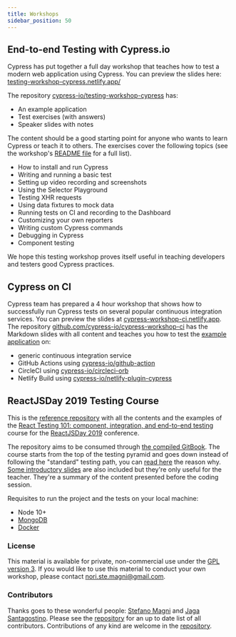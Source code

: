 ```yaml
---
title: Workshops
sidebar_position: 50
---
```


## End-to-end Testing with Cypress.io

<DocsImage
  src="/img/examples/end-to-end-testing-workshop.jpg"
  alt="End-to-end Testing Workshop"
/>

Cypress has put together a full day workshop that teaches how to test a modern
web application using Cypress. You can preview the slides here:
[testing-workshop-cypress.netlify.app/](https://testing-workshop-cypress.netlify.app/)

The repository
[cypress-io/testing-workshop-cypress](https://github.com/cypress-io/testing-workshop-cypress)
has:

- An example application
- Test exercises (with answers)
- Speaker slides with notes

The content should be a good starting point for anyone who wants to learn
Cypress or teach it to others. The exercises cover the following topics (see the
workshop's
[README file](https://github.com/cypress-io/testing-workshop-cypress#readme) for
a full list).

- How to install and run Cypress
- Writing and running a basic test
- Setting up video recording and screenshots
- Using the Selector Playground
- Testing XHR requests
- Using data fixtures to mock data
- Running tests on CI and recording to the Dashboard
- Customizing your own reporters
- Writing custom Cypress commands
- Debugging in Cypress
- Component testing

We hope this testing workshop proves itself useful in teaching developers and
testers good Cypress practices.

## Cypress on CI

<DocsImage
  src="/img/examples/cypress-workshop-ci.png"
  alt="Cypress on CI workshop"
/>

Cypress team has prepared a 4 hour workshop that shows how to successfully run
Cypress tests on several popular continuous integration services. You can
preview the slides at
[cypress-workshop-ci.netlify.app](https://cypress-workshop-ci.netlify.app/). The
repository
[github.com/cypress-io/cypress-workshop-ci](https://github.com/cypress-io/cypress-workshop-ci)
has the Markdown slides with all content and teaches you how to test the
[example application](https://github.com/cypress-io/cypress-workshop-ci-example)
on:

- generic continuous integration service
- GitHub Actions using
  [cypress-io/github-action](https://github.com/cypress-io/github-action)
- CircleCI using
  [cypress-io/circleci-orb](https://github.com/cypress-io/circleci-orb)
- Netlify Build using
  [cypress-io/netlify-plugin-cypress](https://github.com/cypress-io/netlify-plugin-cypress)

## ReactJSDay 2019 Testing Course

<DocsImage src="/img/examples/reactjsday-course.png" alt="ReactJS Day" />

This is the
[reference repository](https://github.com/NoriSte/reactjsday-2019-testing-course)
with all the contents and the examples of the
[React Testing 101: component, integration, and end-to-end testing](https://2019.reactjsday.it/workshops/react-testing-101.html)
course for the [ReactJSDay 2019](https://2019.reactjsday.it/) conference.

The repository aims to be consumed through
[the compiled GitBook](https://noriste.github.io/reactjsday-2019-testing-course/).
The course starts from the top of the testing pyramid and goes down instead of
following the "standard" testing path, you can
[read here](https://noriste.github.io/reactjsday-2019-testing-course/book/top-to-bottom.html)
the reason why.
[Some introductory slides](https://slides.com/noriste/reactjsday-2019-testing-course)
are also included but they're only useful for the teacher. They're a summary of
the content presented before the coding session.

Requisites to run the project and the tests on your local machine:

- Node 10+
- [MongoDB](https://docs.mongodb.com/manual/installation/)
- [Docker](https://docs.docker.com/install/)

### License

This material is available for private, non-commercial use under the
[GPL version 3](http://www.gnu.org/licenses/gpl-3.0-standalone.html). If you
would like to use this material to conduct your own workshop, please contact
nori.ste.magni@gmail.com.

### Contributors

Thanks goes to these wonderful people:
[Stefano Magni](https://twitter.com/NoriSte) and
[Jaga Santagostino](http://jagascript.com/). Please see the
[repository](https://github.com/NoriSte/reactjsday-2019-testing-course) for an
up to date list of all contributors. Contributions of any kind are welcome in
the [repository](https://github.com/NoriSte/reactjsday-2019-testing-course).

